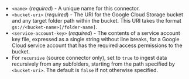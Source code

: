 - `<name>` (_required_) - A unique name for this connector.
- `<bucket-uri>` (_required_) - The URI for the Google Cloud Storage bucket and any target folder path within the bucket. This URI takes the format `gs://<bucket-name>[/folder-name]`.
- `<service-account-key>` (_required_) - The contents of a service account key file, expressed as a single string without line breaks, for a Google Cloud service account that has the required access permissions to the bucket.
- For `recursive` (source connector only), set to `true` to ingest data recursively from any subfolders, starting from the path specified by `<bucket-uri>`. The default is `false` if not otherwise specified.